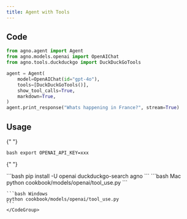 ```yaml
---
title: Agent with Tools
---
```


## Code

```python cookbook/models/openai/tool_use.py
from agno.agent import Agent
from agno.models.openai import OpenAIChat
from agno.tools.duckduckgo import DuckDuckGoTools

agent = Agent(
    model=OpenAIChat(id="gpt-4o"),
    tools=[DuckDuckGoTools()],
    show_tool_calls=True,
    markdown=True,
)
agent.print_response("Whats happening in France?", stream=True)
```

## Usage

<Steps>
  <Snippet file="create-venv-step.mdx" />

{" "}

<Step title="Set your API key">```bash export OPENAI_API_KEY=xxx ```</Step>

{" "}

<Step title="Install libraries">
  ```bash pip install -U openai duckduckgo-search agno ```
</Step>

  <Step title="Run Agent">
    <CodeGroup>
    ```bash Mac
    python cookbook/models/openai/tool_use.py
    ```

    ```bash Windows
    python cookbook/models/openai/tool_use.py
    ```
    </CodeGroup>

  </Step>
</Steps>
